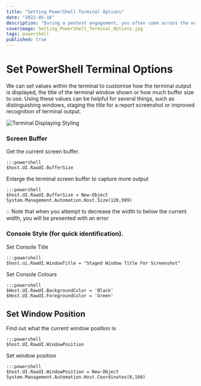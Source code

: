 ```yaml
---
title: "Setting PowerShell Terminal Options"
date: "2022-05-16"
description: "During a pentest engagement, you often come across the need for a screenshot for the report. Using the `$host.UI` parameter inside our PowerShell terminal we can do things like set the window title, change the foreground and background colours along with adjusting the size and position. This article looks at how setting values within the `$host.UI` variable can customise our PowerShell terminal."
coverimage: Setting_PowerShell_Terminal_Options.jpg
tags: powershell
published: true
---
```


# Set PowerShell Terminal Options

We can set values within the terminal to customise how the terminal output is displayed, the title of the terminal window shown or how much buffer size to use. Using these values can be helpful for several things, such as distinguishing windows, staging the title for a report screenshot or improved recognition of terminal output. 

![Terminal Displaying Styling](4c64758d-9b0a-46d7-99f2-0c355aeb20b4.png)

### Screen Buffer

Get the current screen buffer.

```
:::powershell
$host.UI.RawUI.BufferSize
```

Enlarge the terminal screen buffer to capture more output

```
:::powershell
$host.UI.RawUI.BufferSize = New-Object System.Management.Automation.Host.Size(120,999)
```

<aside>
💡 Note that when you attempt to decrease the width to below the current width, you will be presented with an error
</aside>

### Console Style (for quick identification).

Set Console Title

```
:::powershell
$host.ui.RawUI.WindowTitle = "Staged Window Title For Screenshot"
```

Set Console Colours

```
:::powershell
$Host.UI.RawUI.BackgroundColor = 'Black'
$Host.UI.RawUI.ForegroundColor = 'Green'
```

## Set Window Position

Find out what the current window position is

```
:::powershell
$host.UI.RawUI.WindowPosition
```

Set window position

```
:::powershell
$host.UI.RawUI.WindowPosition = New-Object System.Management.Automation.Host.Coordinates(0,160)
```
